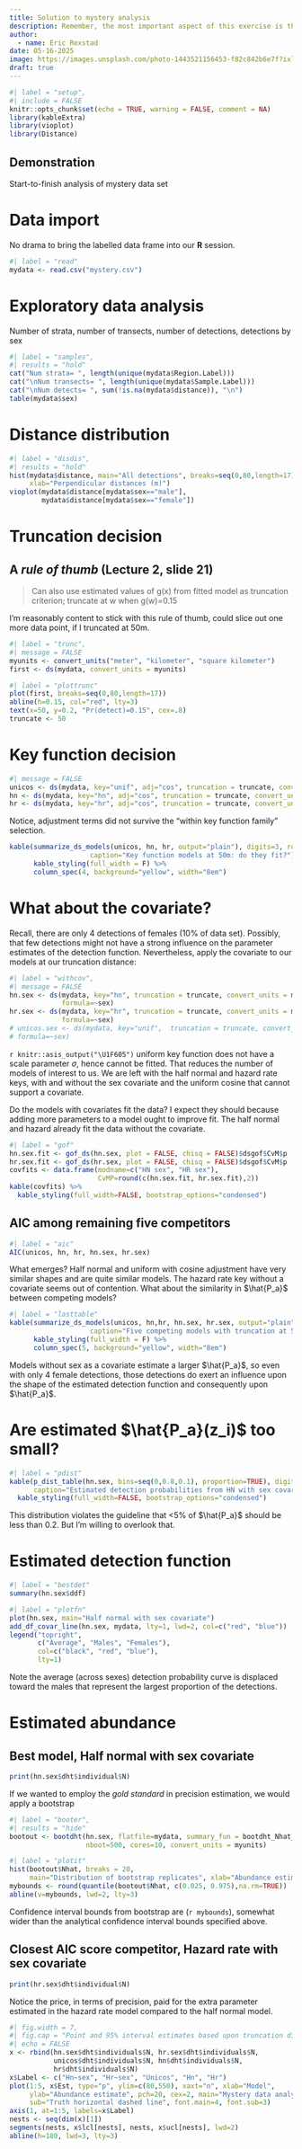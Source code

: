 ```yaml
---
title: Solution to mystery analysis
description: Remember, the most important aspect of this exercise is the workflow that you followed, the decisions you made and the support (evidence) used to support those decisions.
author: 
  - name: Eric Rexstad
date: 05-16-2025
image: https://images.unsplash.com/photo-1443521156453-f82c842b6e7f?ixlib=rb-4.0.3&ixid=MnwxMjA3fDB8MHxjb2xsZWN0aW9uLXBhZ2V8NjB8NDcxMTQ0NHx8ZW58MHx8fHw%3D&auto=format&fit=crop&w=500&q=60
draft: true
---
```


```r
#| label = "setup",
#| include = FALSE
knitr::opts_chunk$set(echo = TRUE, warning = FALSE, comment = NA)
library(kableExtra)
library(vioplot)
library(Distance)
```

:::{.callout-tip}
# Demonstration

Start-to-finish analysis of mystery data set
:::

# Data import

No drama to bring the labelled data frame into our **R** session.

```r
#| label = "read"
mydata <- read.csv("mystery.csv")
```

# Exploratory data analysis

Number of strata, number of transects, number of detections, detections by sex

```r
#| label = "samples",
#| results = "hold"
cat("Num strata= ", length(unique(mydata$Region.Label)))
cat("\nNum transects= ", length(unique(mydata$Sample.Label)))
cat("\nNum detects= ", sum(!is.na(mydata$distance)), "\n")
table(mydata$sex)
```

# Distance distribution

```r
#| label = "disdis",
#| results = "hold"
hist(mydata$distance, main="All detections", breaks=seq(0,80,length=17),
     xlab="Perpendicular distances (m)")
vioplot(mydata$distance[mydata$sex=="male"],
        mydata$distance[mydata$sex=="female"])
```

# Truncation decision

:::{.callout-hint}
# A *rule of thumb* (Lecture 2, slide 21)

> Can also use estimated values of g(x) from fitted model as truncation criterion; truncate at w when g(w)=0.15

:::

I'm reasonably content to stick with this rule of thumb, could slice out one more data point, if I truncated at 50m.

```r
#| label = "trunc",
#| message = FALSE
myunits <- convert_units("meter", "kilometer", "square kilometer")
first <- ds(mydata, convert_units = myunits)
```

```r
#| label = "plottrunc"
plot(first, breaks=seq(0,80,length=17))
abline(h=0.15, col="red", lty=3)
text(x=50, y=0.2, "Pr(detect)=0.15", cex=.8)
truncate <- 50
```

# Key function decision

```r
#| message = FALSE
unicos <- ds(mydata, key="unif", adj="cos", truncation = truncate, convert_units = myunits)
hn <- ds(mydata, key="hn", adj="cos", truncation = truncate, convert_units = myunits)
hr <- ds(mydata, key="hr", adj="cos", truncation = truncate, convert_units = myunits)
```

Notice, adjustment terms did not survive the "within key function family" selection.

```r
kable(summarize_ds_models(unicos, hn, hr, output="plain"), digits=3, row.names = FALSE,
                    caption="Key function models at 50m: do they fit?")  %>%
      kable_styling(full_width = F) %>%
      column_spec(4, background="yellow", width="8em")
```

# What about the covariate?

Recall, there are only 4 detections of females (10\% of data set).  Possibly, that few detections might not have a strong influence on the parameter estimates of the detection function.  Nevertheless, apply the covariate to our models at our truncation distance:

```r
#| label = "withcov",
#| message = FALSE
hn.sex <- ds(mydata, key="hn", truncation = truncate, convert_units = myunits,
             formula=~sex)
hr.sex <- ds(mydata, key="hr", truncation = truncate, convert_units = myunits,
             formula=~sex)
# unicos.sex <- ds(mydata, key="unif",  truncation = truncate, convert_units = myunits,
# formula=~sex)
```

`r knitr::asis_output("\U1F605")` uniform key function does not have a scale parameter $\sigma$, hence cannot be fitted.  That reduces the number of models of interest to us.  We are left with the half normal and hazard rate keys, with and without the sex covariate and the uniform cosine that cannot support a covariate.  

Do the models with covariates fit the data?  I expect they should because adding more parameters to a model ought to improve fit.  The half normal and hazard already fit the data without the covariate.

```r
#| label = "gof"
hn.sex.fit <- gof_ds(hn.sex, plot = FALSE, chisq = FALSE)$dsgof$CvM$p
hr.sex.fit <- gof_ds(hr.sex, plot = FALSE, chisq = FALSE)$dsgof$CvM$p
covfits <- data.frame(modname=c("HN sex", "HR sex"), 
                      CvMP=round(c(hn.sex.fit, hr.sex.fit),2))
kable(covfits) %>%
  kable_styling(full_width=FALSE, bootstrap_options="condensed")
```

## AIC among remaining five competitors

```r
#| label = "aic"
AIC(unicos, hn, hr, hn.sex, hr.sex)
```

What emerges?  Half normal and uniform with cosine adjustment have very similar shapes and are quite similar models.  The hazard rate key without a covariate seems out of contention.  What about the similarity in $\hat{P_a}$ between competing models?

```r
#| label = "lasttable"
kable(summarize_ds_models(unicos, hn,hr, hn.sex, hr.sex, output="plain"), digits=3, row.names = FALSE,
                    caption="Five competing models with truncation at 50m")  %>%
      kable_styling(full_width = F) %>%
      column_spec(5, background="yellow", width="8em")
```

Models without sex as a covariate estimate a larger $\hat{P_a}$, so even with only 4 female detections, those detections do exert an influence upon the shape of the estimated detection function and consequently upon $\hat{P_a}$.

# Are estimated $\hat{P_a}(z_i)$ too small?

```r
#| label = "pdist"
kable(p_dist_table(hn.sex, bins=seq(0,0.8,0.1), proportion=TRUE), digits=3,
      caption="Estimated detection probabilities from HN with sex covariate.") %>%
  kable_styling(full_width=FALSE, bootstrap_options="condensed")
```
This distribution violates the guideline that <5\% of $\hat{P_a}$ should be less than 0.2.  But I'm willing to overlook that.  

# Estimated detection function

```r
#| label = "bestdet"
summary(hn.sex$ddf)
```
```r
#| label = "plotfn"
plot(hn.sex, main="Half normal with sex covariate")
add_df_covar_line(hn.sex, mydata, lty=1, lwd=2, col=c("red", "blue"))
legend("topright", 
       c("Average", "Males", "Females"),
       col=c("black", "red", "blue"),
       lty=1)
```

Note the average (across sexes) detection probability curve is displaced toward the males that represent the largest proportion of the detections.

# Estimated abundance

## Best model, Half normal with sex covariate
```r
print(hn.sex$dht$individual$N)
```

If we wanted to employ the *gold standard* in precision estimation, we would apply a bootstrap

```r
#| label = "booter",
#| results = "hide"
bootout <- bootdht(hn.sex, flatfile=mydata, summary_fun = bootdht_Nhat_summarize,
                   nboot=500, cores=10, convert_units = myunits)
```

```r
#| label = "plotit"
hist(bootout$Nhat, breaks = 20, 
     main="Distribution of bootstrap replicates", xlab="Abundance estimate")
mybounds <- round(quantile(bootout$Nhat, c(0.025, 0.975),na.rm=TRUE))
abline(v=mybounds, lwd=2, lty=3)
```

Confidence interval bounds from bootstrap are (`r mybounds`), somewhat wider than the analytical confidence interval bounds specified above.

## Closest AIC score competitor, Hazard rate with sex covariate
```r
print(hr.sex$dht$individual$N)
```

Notice the price, in terms of precision, paid for the extra parameter estimated in the hazard rate model compared to the half normal model.

```r
#| fig.width = 7,
#| fig.cap = "Point and 95% interval estimates based upon truncation distance of 50m.",
#| echo = FALSE
x <- rbind(hn.sex$dht$individuals$N, hr.sex$dht$individuals$N,
           unicos$dht$individuals$N, hn$dht$individuals$N, 
           hr$dht$individuals$N)
x$Label <- c("Hn~sex", "Hr~sex", "Unicos", "Hn", "Hr")
plot(1:5, x$Est, type="p", ylim=c(80,550), xaxt="n", xlab="Model", 
     ylab="Abundance estimate", pch=20, cex=2, main="Mystery data analysis",
     sub="Truth horizontal dashed line", font.main=4, font.sub=3)
axis(1, at=1:5, labels=x$Label)
nests <- seq(dim(x)[1])
segments(nests, x$lcl[nests], nests, x$ucl[nests], lwd=2)
abline(h=180, lwd=3, lty=3)
```
